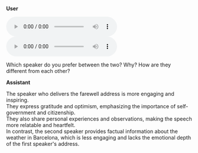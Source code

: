 **User**

<audio controls>
    <source src="/audio/obama.mp3" type="audio/mp3"/>
    Your browser does not support the audio element.
</audio>
<audio controls>
    <source src="/audio/bcn_weather.mp3" type="audio/mp3"/>
    Your browser does not support the audio element.
</audio>

Which speaker do you prefer between the two? Why? How are they different from each other?

**Assistant**

The speaker who delivers the farewell address is more engaging and inspiring.  
They express gratitude and optimism, emphasizing the importance of self-government and citizenship.  
They also share personal experiences and observations, making the speech more relatable and heartfelt.  
In contrast, the second speaker provides factual information about the weather in Barcelona, which is less engaging and lacks the emotional depth of the first speaker's address.